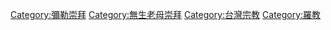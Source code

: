 {{Catmore}}

[[Category:彌勒崇拜|Category:彌勒崇拜]]
[[Category:無生老母崇拜|Category:無生老母崇拜]]
[[Category:台灣宗教|Category:台灣宗教]]
[[Category:羅教|Category:羅教]]